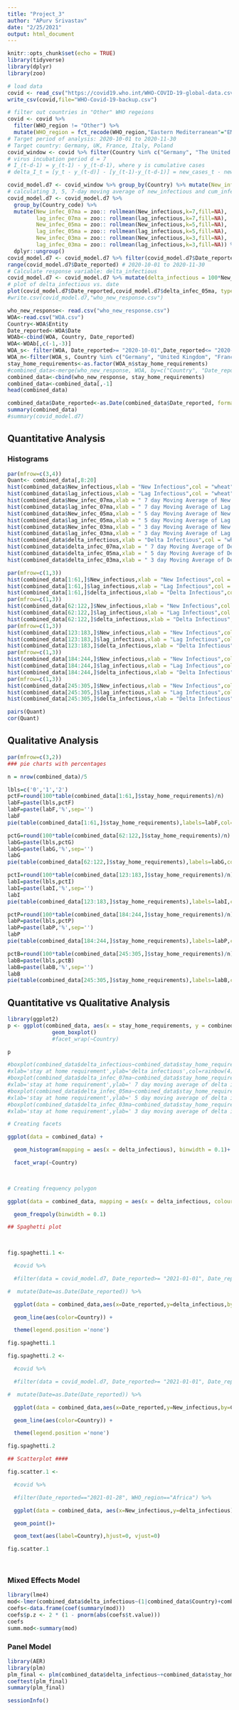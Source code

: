 ---
title: "Project_3"
author: "APurv Srivastav"
date: "2/25/2021"
output: html_document
---

```{r setup, include=FALSE}
knitr::opts_chunk$set(echo = TRUE)
library(tidyverse)
library(dplyr)
library(zoo)
```

```{r}
# load data 
covid <- read_csv("https://covid19.who.int/WHO-COVID-19-global-data.csv")
write_csv(covid,file="WHO-Covid-19-backup.csv")
```


```{r}
# filter out countries in "Other" WHO regeions
covid <- covid %>% 
  filter(WHO_region != "Other") %>% 
  mutate(WHO_region = fct_recode(WHO_region,"Eastern Mediterranean"="EMRO","Europe" = "EURO","Africa" = "AFRO","Western Pacific" = "WPRO","Americas"="AMRO","South-East Asia" = "SEARO"))
# Target period of analysis: 2020-10-01 to 2020-11-30
# Target country: Germany, UK, France, Italy, Poland
covid_window <- covid %>% filter(Country %in% c("Germany", "The United Kingdom", "France", "Italy", "Poland") & Date_reported>"2020-09-15" & Date_reported<"2020-12-07")
# virus incubation period d = 7
# I_(t-d-1) = y_(t-1) - y_(t-d-1), where y is cumulative cases
# delta_I_t = [y_t - y_(t-d)] - [y_(t-1)-y_(t-d-1)] = new_cases_t - new_cases_(t-d)
```

```{r}
covid_model.d7 <- covid_window %>% group_by(Country) %>% mutate(New_infectious = New_cases - lag(New_cases,7),lag_infectious = Cumulative_cases - lag(Cumulative_cases,7))
# calculating 3, 5, 7-day moving average of new_infectious and cum_infectious
covid_model.d7 <- covid_model.d7 %>% 
  group_by(Country_code) %>% 
  mutate(New_infec_07ma = zoo:: rollmean(New_infectious,k=7,fill=NA),
         lag_infec_07ma = zoo:: rollmean(lag_infectious,k=7,fill=NA),
         New_infec_05ma = zoo:: rollmean(New_infectious,k=5,fill=NA),
         lag_infec_05ma = zoo:: rollmean(lag_infectious,k=5,fill=NA),
         New_infec_03ma = zoo:: rollmean(New_infectious,k=3,fill=NA),
         lag_infec_03ma = zoo:: rollmean(lag_infectious,k=3,fill=NA)) %>%
  dplyr::ungroup()
covid_model.d7 <- covid_model.d7 %>% filter(covid_model.d7$Date_reported>"2020-09-30" & covid_model.d7$Date_reported<"2020-12-01")
range(covid_model.d7$Date_reported) # 2020-10-01 to 2020-11-30
# Calculate response variable: delta_infectious
covid_model.d7 <- covid_model.d7 %>% mutate(delta_infectious = 100*New_infectious/lag_infectious, delta_infec_07ma = 100*New_infec_07ma/lag_infec_07ma, delta_infec_05ma = 100*New_infec_05ma/lag_infec_05ma, delta_infec_03ma = 100*New_infec_03ma/lag_infec_03ma)
# plot of delta_infectious vs. date
plot(covid_model.d7$Date_reported,covid_model.d7$delta_infec_05ma, type="p",cex=0.3)
#write.csv(covid_model.d7,"who_new_response.csv")
```


```{r}
who_new_response<- read.csv("who_new_response.csv")
WOA<-read.csv("WOA.csv")
Country<-WOA$Entity
Date_reported<-WOA$Date
WOAb<-cbind(WOA, Country, Date_reported)
WOA<-WOAb[,c(-1,-3)]
WOA_s<- filter(WOA, Date_reported>= "2020-10-01",Date_reported<= "2020-11-30")
WOA_n<-filter(WOA_s, Country %in% c("Germany", "United Kingdom", "France", "Italy", "Poland"))
stay_home_requirements<-as.factor(WOA_n$stay_home_requirements)
#combined_data<-merge(who_new_response, WOA, by=c("Country", "Date_reported"))
combined_data<-cbind(who_new_response, stay_home_requirements)
combined_data<-combined_data[,-1]
head(combined_data)
```

```{r}
combined_data$Date_reported<-as.Date(combined_data$Date_reported, format="%m/%d/%Y")
summary(combined_data)
#summary(covid_model.d7)
```


## Quantitative Analysis
### Histograms
```{r}
par(mfrow=c(3,4))
Quant<- combined_data[,8:20]
hist(combined_data$New_infectious,xlab = "New Infectious",col = "wheat", border = "blue", main = "New Infectious")
hist(combined_data$lag_infectious,xlab = "Lag Infectious",col = "wheat", border = "blue", main = "Lag Infections")
hist(combined_data$New_infec_07ma,xlab = " 7 day Moving Average of New Infectious",col = "wheat", border = "blue", main = " 7 day Moving Average of New Infections")
hist(combined_data$lag_infec_07ma,xlab = " 7 day Moving Average of Lag Infectious",col = "wheat", border = "blue", main = " 7 day Moving Average of Lag Infections")
hist(combined_data$New_infec_05ma,xlab = " 5 day Moving Average of New Infectious",col = "wheat", border = "blue", main = " 5 day Moving Average of New Infections")
hist(combined_data$lag_infec_05ma,xlab = " 5 day Moving Average of Lag Infectious",col = "wheat", border = "blue", main = " 5 day Moving Average of Lag Infections")
hist(combined_data$New_infec_03ma,xlab = " 3 day Moving Average of New Infectious",col = "wheat", border = "blue", main = " 3 day Moving Average of New Infections")
hist(combined_data$lag_infec_03ma,xlab = " 3 day Moving Average of Lag Infectious",col = "wheat", border = "blue", main = " 3 day Moving Average of Lag Infections")
hist(combined_data$delta_infectious,xlab = "Delta Infectious",col = "wheat", border = "blue", main = "Delta Infections")
hist(combined_data$delta_infec_07ma,xlab = " 7 day Moving Average of Delta Infectious",col = "wheat", border = "blue", main = " 7 day Moving Average of Delta Infections")
hist(combined_data$delta_infec_05ma,xlab = " 5 day Moving Average of Delta Infectious",col = "wheat", border = "blue", main = " 5 day Moving Average of Delta Infections")
hist(combined_data$delta_infec_03ma,xlab = " 3 day Moving Average of Delta Infectious",col = "wheat", border = "blue", main = " 3 day Moving Average of Delta Infections")

```

```{r}
par(mfrow=c(1,3))
hist(combined_data[1:61,]$New_infectious,xlab = "New Infectious",col = "wheat", border = "blue", main = "New Infections for France")
hist(combined_data[1:61,]$lag_infectious,xlab = "Lag Infectious",col = "wheat", border = "blue", main = "Lag Infections for France")
hist(combined_data[1:61,]$delta_infectious,xlab = "Delta Infectious",col = "wheat", border = "blue", main = "Delta Infections for France")
par(mfrow=c(1,3))
hist(combined_data[62:122,]$New_infectious,xlab = "New Infectious",col = "wheat", border = "blue", main = "New Infections for Germany")
hist(combined_data[62:122,]$lag_infectious,xlab = "Lag Infectious",col = "wheat", border = "blue", main = "Lag Infections for Germany")
hist(combined_data[62:122,]$delta_infectious,xlab = "Delta Infectious",col = "wheat", border = "blue", main = "Delta Infections for Germany")
par(mfrow=c(1,3))
hist(combined_data[123:183,]$New_infectious,xlab = "New Infectious",col = "wheat", border = "blue", main = "New Infections for Italy")
hist(combined_data[123:183,]$lag_infectious,xlab = "Lag Infectious",col = "wheat", border = "blue", main = "Lag Infections for Italy")
hist(combined_data[123:183,]$delta_infectious,xlab = "Delta Infectious",col = "wheat", border = "blue", main = "Delta Infections for Italy")
par(mfrow=c(1,3))
hist(combined_data[184:244,]$New_infectious,xlab = "New Infectious",col = "wheat", border = "blue", main = "New Infections for Poland")
hist(combined_data[184:244,]$lag_infectious,xlab = "Lag Infectious",col = "wheat", border = "blue", main = "Lag Infections for Poland")
hist(combined_data[184:244,]$delta_infectious,xlab = "Delta Infectious",col = "wheat", border = "blue", main = "Delta Infections for Poland")
par(mfrow=c(1,3))
hist(combined_data[245:305,]$New_infectious,xlab = "New Infectious",col = "wheat", border = "blue", main = "New Infections for UK")
hist(combined_data[245:305,]$lag_infectious,xlab = "Lag Infectious",col = "wheat", border = "blue", main = "Lag Infections for UK")
hist(combined_data[245:305,]$delta_infectious,xlab = "Delta Infectious",col = "wheat", border = "blue", main = "Delta Infections for UK")
```



```{r}
pairs(Quant)
cor(Quant)
```

## Qualitative Analysis
```{r}
par(mfrow=c(3,2))
### pie charts with percentages

n = nrow(combined_data)/5

lbls=c('0','1','2')
pctF=round(100*table(combined_data[1:61,]$stay_home_requirements)/n)
labF=paste(lbls,pctF)
labF=paste(labF,'%',sep='')
labF
pie(table(combined_data[1:61,]$stay_home_requirements),labels=labF,col=c('red','green','light blue'), main='Pie Chart for Stay at Home Mandate: France')

pctG=round(100*table(combined_data[62:122,]$stay_home_requirements)/n)
labG=paste(lbls,pctG)
labG=paste(labG,'%',sep='')
labG
pie(table(combined_data[62:122,]$stay_home_requirements),labels=labG,col=c('red','green','light blue'), main='Pie Chart for Stay at Home Mandate: Germany')

pctI=round(100*table(combined_data[123:183,]$stay_home_requirements)/n)
labI=paste(lbls,pctI)
labI=paste(labI,'%',sep='')
labI
pie(table(combined_data[123:183,]$stay_home_requirements),labels=labI,col=c('red','green','light blue'), main='Pie Chart for Stay at Home Mandate: Italy')

pctP=round(100*table(combined_data[184:244,]$stay_home_requirements)/n)
labP=paste(lbls,pctP)
labP=paste(labP,'%',sep='')
labP
pie(table(combined_data[184:244,]$stay_home_requirements),labels=labP,col=c('red','green','light blue'), main='Pie Chart for Stay at Home Mandate: Poland')

pctB=round(100*table(combined_data[245:305,]$stay_home_requirements)/n)
labB=paste(lbls,pctB)
labB=paste(labB,'%',sep='')
labB
pie(table(combined_data[245:305,]$stay_home_requirements),labels=labB,col=c('red','green','light blue'), main='Pie Chart for Stay at Home Mandate: Great Britain')
```

## Quantitative vs Qualitative Analysis

```{r}
library(ggplot2)
p <- ggplot(combined_data, aes(x = stay_home_requirements, y = combined_data$delta_infectious, fill = Country)) +
              geom_boxplot()
              #facet_wrap(~Country)

p

```


```{r}

#boxplot(combined_data$delta_infectious~combined_data$stay_home_requirements, main ='stay at home requirement on delta infectious',
#xlab='stay at home requirement',ylab='delta infectious',col=rainbow(4))
#boxplot(combined_data$delta_infec_07ma~combined_data$stay_home_requirements, main ='stay at home requirement on 7 day moving average of delta infectious',
#xlab='stay at home requirement',ylab=' 7 day moving average of delta infectious',col=rainbow(4))
#boxplot(combined_data$delta_infec_05ma~combined_data$stay_home_requirements, main ='stay at home requirement on 5 day moving average of delta infectious',
#xlab='stay at home requirement',ylab=' 5 day moving average of delta infectious',col=rainbow(4))
#boxplot(combined_data$delta_infec_03ma~combined_data$stay_home_requirements, main =' 3 day moving average of delta infectious',
#xlab='stay at home requirement',ylab=' 3 day moving average of delta infectious',col=rainbow(4))
```

```{r}
# Creating facets

ggplot(data = combined_data) +

  geom_histogram(mapping = aes(x = delta_infectious), binwidth = 0.1)+

  facet_wrap(~Country)

 

```

```{r}
# Creating frequency polygon

ggplot(data = combined_data, mapping = aes(x = delta_infectious, colour = Country)) +

  geom_freqpoly(binwidth = 0.1)

```

```{r}

## Spaghetti plot

 

fig.spaghetti.1 <-

  #covid %>%

  #filter(data = covid_model.d7, Date_reported>= "2021-01-01", Date_reported<= "2021-01-28", WHO_region=="Africa") %>%

#  mutate(Date=as.Date(Date_reported)) %>%

  ggplot(data = combined_data,aes(x=Date_reported,y=delta_infectious,by=Country)) +

  geom_line(aes(color=Country)) +

  theme(legend.position ='none')

fig.spaghetti.1  

```

```{r}

fig.spaghetti.2 <-

  #covid %>%

  #filter(data = covid_model.d7, Date_reported>= "2021-01-01", Date_reported<= "2021-01-28", WHO_region=="Africa") %>%

#  mutate(Date=as.Date(Date_reported)) %>%

  ggplot(data = combined_data,aes(x=Date_reported,y=New_infectious,by=Country)) +

  geom_line(aes(color=Country)) +

  theme(legend.position ='none')

fig.spaghetti.2  

```

```{r}
 

## Scatterplot ####

fig.scatter.1 <-

  #covid %>%

  #filter(Date_reported=="2021-01-28", WHO_region=="Africa") %>%

  ggplot(data = combined_data, aes(x=New_infectious,y=delta_infectious)) +

  geom_point()+

  geom_text(aes(label=Country),hjust=0, vjust=0)

fig.scatter.1

 


```


### Mixed Effects Model
```{r}
library(lme4)
mod<-lmer(combined_data$delta_infectious~(1|combined_data$Country)+combined_data$stay_home_requirements+combined_data$New_infectious+combined_data$lag_infectious, data=combined_data, REML = FALSE)
coefs<-data.frame(coef(summary(mod)))
coefs$p.z <- 2 * (1 - pnorm(abs(coefs$t.value)))
coefs
summ.mod<-summary(mod)

```

### Panel Model
```{r}
library(AER)
library(plm)
plm_final <- plm(combined_data$delta_infectious~+combined_data$stay_home_requirements+combined_data$New_infectious+combined_data$lag_infectious,data=combined_data,index=c("Country", "Date_reported"),model="within")
coeftest(plm_final)
summary(plm_final)
```

```{r}
sessionInfo()
```

